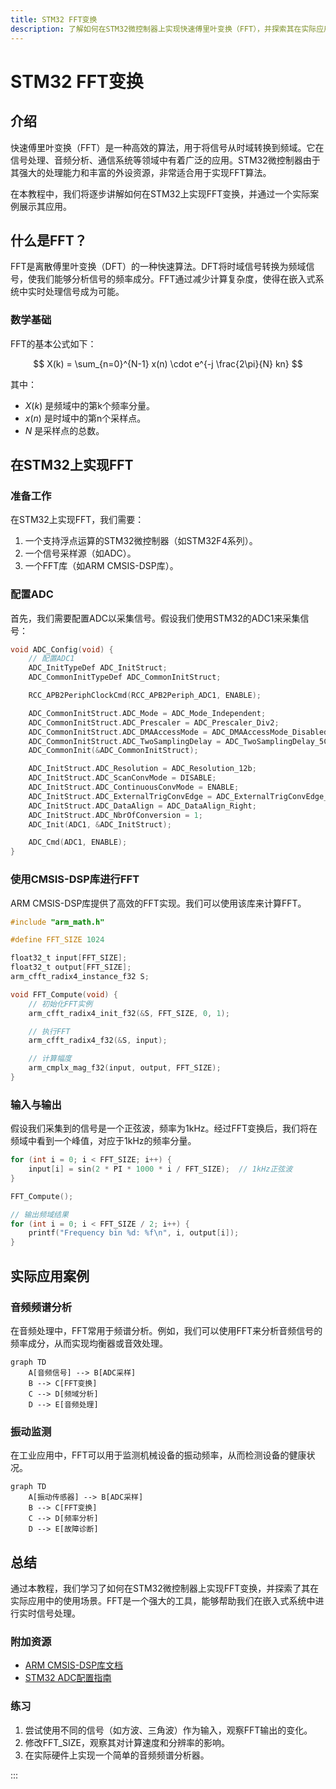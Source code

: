 ```yaml
---
title: STM32 FFT变换
description: 了解如何在STM32微控制器上实现快速傅里叶变换（FFT），并探索其在实际应用中的使用场景。
---
```


# STM32 FFT变换

## 介绍

快速傅里叶变换（FFT）是一种高效的算法，用于将信号从时域转换到频域。它在信号处理、音频分析、通信系统等领域中有着广泛的应用。STM32微控制器由于其强大的处理能力和丰富的外设资源，非常适合用于实现FFT算法。

在本教程中，我们将逐步讲解如何在STM32上实现FFT变换，并通过一个实际案例展示其应用。

## 什么是FFT？

FFT是离散傅里叶变换（DFT）的一种快速算法。DFT将时域信号转换为频域信号，使我们能够分析信号的频率成分。FFT通过减少计算复杂度，使得在嵌入式系统中实时处理信号成为可能。

### 数学基础

FFT的基本公式如下：

$$
X(k) = \sum_{n=0}^{N-1} x(n) \cdot e^{-j \frac{2\pi}{N} kn}
$$

其中：
- $X(k)$ 是频域中的第k个频率分量。
- $x(n)$ 是时域中的第n个采样点。
- $N$ 是采样点的总数。

## 在STM32上实现FFT

### 准备工作

在STM32上实现FFT，我们需要：
1. 一个支持浮点运算的STM32微控制器（如STM32F4系列）。
2. 一个信号采样源（如ADC）。
3. 一个FFT库（如ARM CMSIS-DSP库）。

### 配置ADC

首先，我们需要配置ADC以采集信号。假设我们使用STM32的ADC1来采集信号：

```c
void ADC_Config(void) {
    // 配置ADC1
    ADC_InitTypeDef ADC_InitStruct;
    ADC_CommonInitTypeDef ADC_CommonInitStruct;

    RCC_APB2PeriphClockCmd(RCC_APB2Periph_ADC1, ENABLE);

    ADC_CommonInitStruct.ADC_Mode = ADC_Mode_Independent;
    ADC_CommonInitStruct.ADC_Prescaler = ADC_Prescaler_Div2;
    ADC_CommonInitStruct.ADC_DMAAccessMode = ADC_DMAAccessMode_Disabled;
    ADC_CommonInitStruct.ADC_TwoSamplingDelay = ADC_TwoSamplingDelay_5Cycles;
    ADC_CommonInit(&ADC_CommonInitStruct);

    ADC_InitStruct.ADC_Resolution = ADC_Resolution_12b;
    ADC_InitStruct.ADC_ScanConvMode = DISABLE;
    ADC_InitStruct.ADC_ContinuousConvMode = ENABLE;
    ADC_InitStruct.ADC_ExternalTrigConvEdge = ADC_ExternalTrigConvEdge_None;
    ADC_InitStruct.ADC_DataAlign = ADC_DataAlign_Right;
    ADC_InitStruct.ADC_NbrOfConversion = 1;
    ADC_Init(ADC1, &ADC_InitStruct);

    ADC_Cmd(ADC1, ENABLE);
}
```

### 使用CMSIS-DSP库进行FFT

ARM CMSIS-DSP库提供了高效的FFT实现。我们可以使用该库来计算FFT。

```c
#include "arm_math.h"

#define FFT_SIZE 1024

float32_t input[FFT_SIZE];
float32_t output[FFT_SIZE];
arm_cfft_radix4_instance_f32 S;

void FFT_Compute(void) {
    // 初始化FFT实例
    arm_cfft_radix4_init_f32(&S, FFT_SIZE, 0, 1);

    // 执行FFT
    arm_cfft_radix4_f32(&S, input);

    // 计算幅度
    arm_cmplx_mag_f32(input, output, FFT_SIZE);
}
```

### 输入与输出

假设我们采集到的信号是一个正弦波，频率为1kHz。经过FFT变换后，我们将在频域中看到一个峰值，对应于1kHz的频率分量。

```c
for (int i = 0; i < FFT_SIZE; i++) {
    input[i] = sin(2 * PI * 1000 * i / FFT_SIZE);  // 1kHz正弦波
}

FFT_Compute();

// 输出频域结果
for (int i = 0; i < FFT_SIZE / 2; i++) {
    printf("Frequency bin %d: %f\n", i, output[i]);
}
```

## 实际应用案例

### 音频频谱分析

在音频处理中，FFT常用于频谱分析。例如，我们可以使用FFT来分析音频信号的频率成分，从而实现均衡器或音效处理。

```mermaid
graph TD
    A[音频信号] --> B[ADC采样]
    B --> C[FFT变换]
    C --> D[频域分析]
    D --> E[音频处理]
```

### 振动监测

在工业应用中，FFT可以用于监测机械设备的振动频率，从而检测设备的健康状况。

```mermaid
graph TD
    A[振动传感器] --> B[ADC采样]
    B --> C[FFT变换]
    C --> D[频率分析]
    D --> E[故障诊断]
```

## 总结

通过本教程，我们学习了如何在STM32微控制器上实现FFT变换，并探索了其在实际应用中的使用场景。FFT是一个强大的工具，能够帮助我们在嵌入式系统中进行实时信号处理。

### 附加资源

- [ARM CMSIS-DSP库文档](https://www.keil.com/pack/doc/CMSIS/DSP/html/index.html)
- [STM32 ADC配置指南](https://www.st.com/resource/en/user_manual/dm00039084.pdf)

### 练习

1. 尝试使用不同的信号（如方波、三角波）作为输入，观察FFT输出的变化。
2. 修改FFT_SIZE，观察其对计算速度和分辨率的影响。
3. 在实际硬件上实现一个简单的音频频谱分析器。

:::
